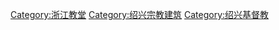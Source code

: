 [[Category:浙江教堂|Category:浙江教堂]]
[[Category:绍兴宗教建筑|Category:绍兴宗教建筑]]
[[Category:绍兴基督教|Category:绍兴基督教]]
